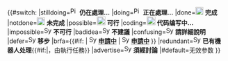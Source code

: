 {{#switch:{{lc:{{{1|}}}}}
|stilldoing=[[Image:Pictogram voting wait orange.svg|17px]] '''仍在處理...'''
|doing=[[Image:Pictogram voting wait.svg|17px]] '''正在處理...'''
|done=[[Image:Yes check.svg|18px]]<span style="display:none">Y</span> '''完成'''
|notdone=[[Image:X mark.svg|18px]]<span style="display:none">N</span> '''未完成'''
|possible=[[Image:Symbol possible vote.svg|20px]] '''可行'''
|coding=[[Image:Document-properties.svg|20px]] '''代码编写中...'''
|impossible=[[Image:Symbol unrelated.svg|17px]] '''不可行'''
|badidea=[[Image:Symbol declined.svg|17px]] '''不建議'''
|confusing=[[File:Symbol wtf vote.svg|17px]] '''請詳細說明'''
|defer=[[Image:Symbol deferred.svg|17px]] '''移步'''
|brfa={{#if: {{{2|}}} | [[Image:Symbol wait.svg|17px]] '''[[Wikipedia:机器人/申请/{{{2}}}|申請中]]''' | [[Image:Symbol wait.svg|17px]] '''[[WP:BRFA|申請中]]''' }}
|redundant=[[Image:Symbol neutral vote.svg|17px]] '''已有機器人处理'''{{#if:{{{2|}}}|，由[[Wikipedia:机器人/申请/{{{2}}}|{{{2}}}]]執行任務}}
|advertise=[[File:Symbol merge vote.svg|17px]] '''須經討論'''
|#default=无效参数{{{1}}}
}}<noinclude>
{{Documentation}}
<!-- PLEASE ADD THIS TEMPLATE'S CATEGORIES AND INTERWIKIS TO THE /doc SUBPAGE, THANKS -->
</noinclude>